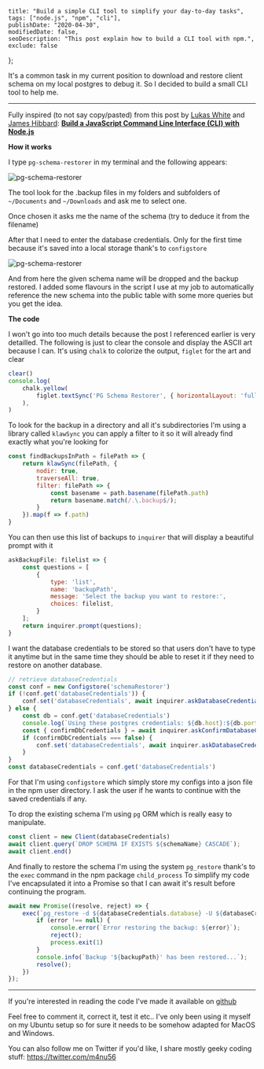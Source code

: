     title: "Build a simple CLI tool to simplify your day-to-day tasks", 
    tags: ["node.js", "npm", "cli"], 
    publishDate: "2020-04-30", 
    modifiedDate: false, 
    seoDescription: "This post explain how to build a CLI tool with npm.", 
    exclude: false 
};

It's a common task in my current position to download and restore client schema on my local postgres to debug it. So I decided to build a small CLI tool to help me.

--- 

Fully inspired (to not say copy/pasted) from this post by [Lukas White](https://www.sitepoint.com/author/lwhite) and [James Hibbard](https://www.sitepoint.com/author/jhibbard):
**[Build a JavaScript Command Line Interface (CLI) with Node.js](https://www.sitepoint.com/javascript-command-line-interface-cli-node-js/)**

**How it works**

I type `pg-schema-restorer` in my terminal and the following appears:

![pg-schema-restorer](/images/restore-pg-schema-cli-tool/pg-schema-restorer.png)


The tool look for the .backup files in my folders and subfolders of `~/Documents` and `~/Downloads` and ask me to select one.

Once chosen it asks me the name of the schema (try to deduce it from the filename)

After that I need to enter the database credentials. Only for the first time because it's saved into a local storage thank's to `configstore`

![pg-schema-restorer](/images/restore-pg-schema-cli-tool/credentials.png)

And from here the given schema name will be dropped and the backup restored.
I added some flavours in the script I use at my job to automatically reference the new schema into the public table with some more queries but you get the idea.

**The code**

I won't go into too much details because the post I referenced earlier is very detailled.
The following is just to clear the console and display the ASCII art because I can. It's using `chalk` to colorize the output, `figlet` for the art and clear

```js
clear()
console.log(
    chalk.yellow(
        figlet.textSync('PG Schema Restorer', { horizontalLayout: 'full' }),
    ),
)
```

To look for the backup in a directory and all it's subdirectories I'm using a library called `klawSync` you can apply a filter to it so it will already find exactly what you're looking for

```js
const findBackupsInPath = filePath => {
	return klawSync(filePath, {
		nodir: true,
		traverseAll: true,
		filter: filePath => {
			const basename = path.basename(filePath.path)
			return basename.match(/.\.backup$/);
		}
	}).map(f => f.path)
}
```

You can then use this list of backups to `inquirer` that will display a beautiful prompt with it

```js
askBackupFile: filelist => {
    const questions = [
        {
            type: 'list',
            name: 'backupPath',
            message: 'Select the backup you want to restore:',
            choices: filelist,
        }
    ];
    return inquirer.prompt(questions);
}
```

I want the database credentials to be stored so that users don't have to type it anytime but in the same time they should be able to reset it if they need to restore on another database.

```js
// retrieve databaseCredentials
const conf = new Configstore('schemaRestorer')
if (!conf.get('databaseCredentials')) {
    conf.set('databaseCredentials', await inquirer.askDatabaseCredentials())
} else {
    const db = conf.get('databaseCredentials')
    console.log(`Using these postgres credentials: ${db.host}:${db.port}/${db.database}?user=${db.user}&password=${db.password}`)
    const { confirmDbCredentials } = await inquirer.askConfirmDatabaseCredentials()
    if (confirmDbCredentials === false) {
        conf.set('databaseCredentials', await inquirer.askDatabaseCredentials())
    }
}
const databaseCredentials = conf.get('databaseCredentials')
```

For that I'm using `configstore` which simply store my configs into a json file in the npm user directory. I ask the user if he wants to continue with the saved credentials if any.

To drop the existing schema I'm using `pg` ORM which is really easy to manipulate.

```js
const client = new Client(databaseCredentials)
await client.query(`DROP SCHEMA IF EXISTS ${schemaName} CASCADE`);
await client.end()
```

And finally to restore the schema I'm using the system `pg_restore` thank's to the `exec` command in the npm package `child_process`
To simplify my code I've encapsulated it into a Promise so that I can await it's result before continuing the program.

```js
await new Promise((resolve, reject) => {
    exec(`pg_restore -d ${databaseCredentials.database} -U ${databaseCredentials.user} -C -w ${backupPath}`, async (error) => {
        if (error !== null) {
            console.error(`Error restoring the backup: ${error}`);
            reject();
            process.exit(1)
        }
        console.info(`Backup '${backupPath}' has been restored...`);
        resolve();
    })
});
```

---

If you're interested in reading the code I've made it available on [github](https://github.com/m4nu56/pg-schema-restorer)

Feel free to comment it, correct it, test it etc.. I've only been using it myself on my Ubuntu setup so for sure it needs to be somehow adapted for MacOS and Windows.

You can also follow me on Twitter if you'd like, I share mostly geeky coding stuff: https://twitter.com/m4nu56
